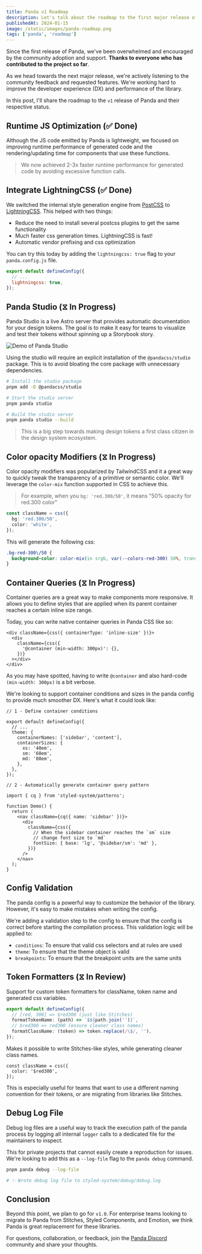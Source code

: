 ```yaml
---
title: Panda v1 Roadmap
description: Let's talk about the roadmap to the first major release of Panda.
publishedAt: 2024-01-15
image: /static/images/panda-roadmap.png
tags: ['panda', 'roadmap']
---
```


Since the first release of Panda, we've been overwhelmed and encouraged by the community adoption and support. **Thanks to everyone who has contributed to the project so far**.

As we head towards the next major release, we're actively listening to the community feedback and requested features. We're working hard to improve the developer experience (DX) and performance of the library.

In this post, I'll share the roadmap to the `v1` release of Panda and their respective status.

## Runtime JS Optimization (✅ Done)

Although the JS code emitted by Panda is lightweight, we focused on improving runtime performance of generated code and the rendering/updating time for components that use these functions.

> We now achieved 2-3x faster runtime performance for generated code by avoiding excessive function calls.

## Integrate LightningCSS (✅ Done)

We switched the internal style generation engine from [PostCSS](https://postcss.org/) to [LightningCSS](https://lightningcss.dev/). This helped with two things:

- Reduce the need to install several postcss plugins to get the same functionality
- Much faster css generation times. LightningCSS is fast!
- Automatic vendor prefixing and css optimization

You can try this today by adding the `lightningcss: true` flag to your `panda.config.js` file.

```js
export default defineConfig({
  // ...
  lightningcss: true,
});
```

## Panda Studio (⧖ In Progress)

Panda Studio is a live Astro server that provides automatic documentation for your design tokens. The goal is to make it easy for teams to visualize and test their tokens without spinning up a Storybook story.

<Image src="/static/images/panda-studio.png" alt="Demo of Panda Studio" fill ratio={2} />

<br />

Using the studio will require an explicit installation of the `@pandacss/studio` package. This is to avoid bloating the core package with unnecessary dependencies.

```sh
# Install the studio package
pnpm add -D @pandacss/studio

# Start the studio server
pnpm panda studio

# Build the studio server
pnpm panda studio --build
```

> This is a big step towards making design tokens a first class citizen in the design system ecosystem.

## Color opacity Modifiers (⧖ In Progress)

Color opacity modifiers was popularized by TailwindCSS and it a great way to quickly tweak the transparency of a primitive or semantic color. We'll leverage the `color-mix` function supported in CSS to achieve this.

> For example, when you `bg: 'red.300/50'`, it means "50% opacity for red.300 color"

```ts
const className = css({
  bg: 'red.300/50',
  color: 'white',
});
```

This will generate the following css:

```css
.bg-red-300\/50 {
  background-color: color-mix(in srgb, var(--colors-red-300) 50%, transparent);
}
```

## Container Queries (⧖ In Progress)

Container queries are a great way to make components more responsive. It allows you to define styles that are applied when its parent container reaches a certain inline size range.

Today, you can write native container queries in Panda CSS like so:

```tsx
<div className={css({ containerType: 'inline-size' })}>
  <div
    className={css({
      '@container (min-width: 300px)': {},
    })}
  ></div>
</div>
```

As you may have spotted, having to write `@container` and also hard-code `(min-width: 300px)` is a bit verbose.

We're looking to support container conditions and sizes in the panda config to provide much smoother DX. Here's what it could look like:

```tsx
// 1 - Define container conditions

export default defineConfig({
  // ...
  theme: {
    containerNames: ['sidebar', 'content'],
    containerSizes: {
      xs: '40em',
      sm: '60em',
      md: '80em',
    },
  },
});
```

```tsx
// 2 - Automatically generate container query pattern

import { cq } from 'styled-system/patterns';

function Demo() {
  return (
    <nav className={cq({ name: 'sidebar' })}>
      <div
        className={css({
          // When the sidebar container reaches the `sm` size
          // change font size to `md`
          fontSize: { base: 'lg', '@sidebar/sm': 'md' },
        })}
      />
    </nav>
  );
}
```

## Config Validation

The panda config is a powerful way to customize the behavior of the library. However, it's easy to make mistakes when writing the config.

We're adding a validation step to the config to ensure that the config is correct before starting the compilation process. This validation logic will be applied to:

- `conditions`: To ensure that valid css selectors and at rules are used
- `theme`: To ensure that the theme object is valid
- `breakpoints`: To ensure that the breakpoint units are the same units

## Token Formatters (⧖ In Review)

Support for custom token formatters for className, token name and generated css variables.

```ts
export default defineConfig({
  // [red, 300] => $red300 (just like Stitches)
  formatTokenName: (path) => `$${path.join('')}`,
  // $red300 => red300 (ensure cleaner class names)
  formatClassName: (token) => token.replace(/\$/, ''),
});
```

Makes it possible to write Stitches-like styles, while generating cleaner class names.

```tsx
const className = css({
  color: '$red300',
});
```

This is especially useful for teams that want to use a different naming convention for their tokens, or are migrating from libraries like Stitches.

## Debug Log File

Debug log files are a useful way to track the execution path of the panda process by logging all internal `logger` calls to a dedicated file for the maintainers to inspect.

This for private projects that cannot easily create a reproduction for issues. We're looking to add this as a `--log-file` flag to the `panda debug` command.

```sh
pnpm panda debug --log-file

# ✨ Wrote debug log file to styled-system/debug/debug.log
```

## Conclusion

Beyond this point, we plan to go for `v1.0`. For enterprise teams looking to migrate to Panda from Stitches, Styled Components, and Emotion, we think Panda is great replacement for these libraries.

For questions, collaboration, or feedback, join the [Panda Discord](https://discord.gg/VQrkpsgSx7) community and share your thoughts.
